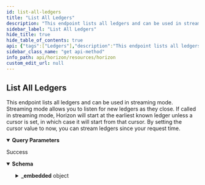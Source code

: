 ```yaml
---
id: list-all-ledgers
title: "List All Ledgers"
description: "This endpoint lists all ledgers and can be used in streaming mode. Streaming mode allows you to listen for new ledgers as they close. If called in streaming mode, Horizon will start at the earliest known ledger unless a cursor is set, in which case it will start from that cursor. By setting the cursor value to now, you can stream ledgers since your request time."
sidebar_label: "List All Ledgers"
hide_title: true
hide_table_of_contents: true
api: {"tags":["Ledgers"],"description":"This endpoint lists all ledgers and can be used in streaming mode. Streaming mode allows you to listen for new ledgers as they close. If called in streaming mode, Horizon will start at the earliest known ledger unless a cursor is set, in which case it will start from that cursor. By setting the cursor value to now, you can stream ledgers since your request time.","operationId":"ListAllLedgers","parameters":[{"name":"cursor","in":"query","required":false,"description":"A number that points to a specific location in a collection of responses and is pulled from the paging_token value of a record.","schema":{"type":"integer","example":6606617478959105}},{"name":"order","in":"query","required":false,"description":"A designation of the order in which records should appear. Options include asc (ascending) or desc (descending). If this argument isn’t set, it defaults to asc.","schema":{"type":"string","enum":["asc","desc"]}},{"name":"limit","in":"query","required":false,"description":"The maximum number of records returned. The limit can range from 1 to 200 - an upper limit that is hardcoded in Horizon for performance reasons. If this argument isn’t designated, it defaults to 10.","schema":{"type":"integer","example":10}}],"x-supports-streaming":true,"responses":{"200":{"description":"Success","content":{"application/json":{"schema":{"type":"object","properties":{"_embedded":{"type":"object","properties":{"records":{"type":"array","items":{"type":"object","properties":{"_links":{"type":"object","properties":{"self":{"type":"object","properties":{"href":{"type":"string","format":"link"},"templated":{"type":"boolean"}},"required":["href"],"title":"link"},"transactions":{"type":"object","properties":{"href":{"type":"string","format":"link"},"templated":{"type":"boolean"}},"required":["href"],"title":"link"},"operations":{"type":"object","properties":{"href":{"type":"string","format":"link"},"templated":{"type":"boolean"}},"required":["href"],"title":"link"},"payments":{"type":"object","properties":{"href":{"type":"string","format":"link"},"templated":{"type":"boolean"}},"required":["href"],"title":"link"},"effects":{"type":"object","properties":{"href":{"type":"string","format":"link"},"templated":{"type":"boolean"}},"required":["href"],"title":"link"}},"required":["self","transactions","operations","effects"]},"id":{"type":"string","title":"id"},"paging_token":{"type":"string","title":"paging_token"},"hash":{"type":"string","title":"hash"},"pre_hash":{"type":"string","title":"hash"},"sequence":{"type":"integer","format":"int32"},"successful_transaction_count":{"type":"integer","format":"int32"},"failed_transaction_count":{"type":"integer","format":"int32"},"operation_count":{"type":"integer","format":"int32"},"tx_set_operation_count":{"type":"integer","format":"int32"},"closed_at":{"type":"string"},"total_coins":{"type":"string"},"fee_pool":{"type":"string"},"base_fee_in_stroops":{"type":"integer","format":"int32"},"base_reserve_in_stroops":{"type":"integer","format":"int32"},"max_tx_set_size":{"type":"integer","format":"int32"},"protocol_version":{"type":"integer","format":"int32"},"header_xdr":{"type":"string"}}}}},"required":["id","paging_token","hash","sequence","successful_transaction_count","failed_transaction_count","operation_count","tx_set_operation_count","closed_at","total_coins","fee_pool","base_fee_in_stroops","base_reserve_in_stroops","max_tx_set_size","protocol_version","header_xdr"]}},"title":"Ledger"},"examples":{"ListAllLedgers":{"value":{"_embedded":{"records":[{"_links":{"effects":{"href":"/ledgers/1/effects/{?cursor,limit,order}","templated":true},"operations":{"href":"/ledgers/1/operations/{?cursor,limit,order}","templated":true},"self":{"href":"/ledgers/1"},"transactions":{"href":"/ledgers/1/transactions/{?cursor,limit,order}","templated":true}},"id":"e8e10918f9c000c73119abe54cf089f59f9015cc93c49ccf00b5e8b9afb6e6b1","paging_token":"4294967296","hash":"e8e10918f9c000c73119abe54cf089f59f9015cc93c49ccf00b5e8b9afb6e6b1","sequence":1,"transaction_count":0,"successful_transaction_count":0,"failed_transaction_count":0,"operation_count":0,"tx_set_operation_count":0,"closed_at":"1970-01-01T00:00:00Z","total_coins":"100000000000.0000000","fee_pool":"0.0000000","base_fee_in_stroops":100,"base_reserve_in_stroops":100000000,"max_tx_set_size":50},{"_links":{"effects":{"href":"/ledgers/2/effects/{?cursor,limit,order}","templated":true},"operations":{"href":"/ledgers/2/operations/{?cursor,limit,order}","templated":true},"self":{"href":"/ledgers/2"},"transactions":{"href":"/ledgers/2/transactions/{?cursor,limit,order}","templated":true}},"id":"e12e5809ab8c59d8256e691cb48a024dd43960bc15902d9661cd627962b2bc71","paging_token":"8589934592","hash":"e12e5809ab8c59d8256e691cb48a024dd43960bc15902d9661cd627962b2bc71","prev_hash":"e8e10918f9c000c73119abe54cf089f59f9015cc93c49ccf00b5e8b9afb6e6b1","sequence":2,"transaction_count":0,"successful_transaction_count":0,"failed_transaction_count":0,"operation_count":0,"closed_at":"2015-07-16T23:49:00Z","total_coins":"100000000000.0000000","fee_pool":"0.0000000","base_fee_in_stroops":100,"base_reserve_in_stroops":100000000,"max_tx_set_size":100}]},"_links":{"next":{"href":"/ledgers?order=asc&limit=2&cursor=8589934592"},"prev":{"href":"/ledgers?order=desc&limit=2&cursor=4294967296"},"self":{"href":"/ledgers?order=asc&limit=2&cursor="}}}}}}}}},"method":"get","path":"/ledgers","servers":[{"url":"https://horizon.stellar.org","description":"The main network"},{"url":"https://horizon-testnet.stellar.org","description":"The test network"}],"info":{"title":"Horizon","version":"0.0.1"},"postman":{"name":"List All Ledgers","description":{"content":"This endpoint lists all ledgers and can be used in streaming mode. Streaming mode allows you to listen for new ledgers as they close. If called in streaming mode, Horizon will start at the earliest known ledger unless a cursor is set, in which case it will start from that cursor. By setting the cursor value to now, you can stream ledgers since your request time.","type":"text/plain"},"url":{"path":["ledgers"],"host":["{{baseUrl}}"],"query":[{"disabled":false,"description":{"content":"A number that points to a specific location in a collection of responses and is pulled from the paging_token value of a record.","type":"text/plain"},"key":"cursor","value":""},{"disabled":false,"description":{"content":"A designation of the order in which records should appear. Options include asc (ascending) or desc (descending). If this argument isn’t set, it defaults to asc.","type":"text/plain"},"key":"order","value":""},{"disabled":false,"description":{"content":"The maximum number of records returned. The limit can range from 1 to 200 - an upper limit that is hardcoded in Horizon for performance reasons. If this argument isn’t designated, it defaults to 10.","type":"text/plain"},"key":"limit","value":""}],"variable":[]},"header":[{"key":"Accept","value":"application/json"}],"method":"GET"}}
sidebar_class_name: "get api-method"
info_path: api/horizon/resources/horizon
custom_edit_url: null
---
```



## List All Ledgers



This endpoint lists all ledgers and can be used in streaming mode. Streaming mode allows you to listen for new ledgers as they close. If called in streaming mode, Horizon will start at the earliest known ledger unless a cursor is set, in which case it will start from that cursor. By setting the cursor value to now, you can stream ledgers since your request time.

<details style={{"marginBottom":"1rem"}} data-collapsed={false} open={true}><summary style={{}}><strong>Query Parameters</strong></summary><div><ul><ParamsItem className={"paramsItem"} param={{"name":"cursor","in":"query","required":false,"description":"A number that points to a specific location in a collection of responses and is pulled from the paging_token value of a record.","schema":{"type":"integer","example":6606617478959105}}}></ParamsItem><ParamsItem className={"paramsItem"} param={{"name":"order","in":"query","required":false,"description":"A designation of the order in which records should appear. Options include asc (ascending) or desc (descending). If this argument isn’t set, it defaults to asc.","schema":{"type":"string","enum":["asc","desc"]}}}></ParamsItem><ParamsItem className={"paramsItem"} param={{"name":"limit","in":"query","required":false,"description":"The maximum number of records returned. The limit can range from 1 to 200 - an upper limit that is hardcoded in Horizon for performance reasons. If this argument isn’t designated, it defaults to 10.","schema":{"type":"integer","example":10}}}></ParamsItem></ul></div></details><div><ApiTabs><TabItem label={"200"} value={"200"}><div>

Success

</div><div><MimeTabs schemaType={"response"}><TabItem label={"application/json"} value={"application/json"}><SchemaTabs><TabItem label={"Schema"} value={"Schema"}><details style={{}} data-collapsed={false} open={true}><summary style={{"textAlign":"left"}}><strong>Schema</strong></summary><div style={{"textAlign":"left","marginLeft":"1rem"}}></div><ul style={{"marginLeft":"1rem"}}><SchemaItem collapsible={true} className={"schemaItem"}><details style={{}}><summary style={{}}><strong>_embedded</strong><span style={{"opacity":"0.6"}}> object</span></summary><div style={{"marginLeft":"1rem"}}><SchemaItem collapsible={true} className={"schemaItem"}><details style={{}}><summary style={{}}><strong>records</strong><span style={{"opacity":"0.6"}}> object[]</span></summary><div style={{"marginLeft":"1rem"}}><li><div style={{"fontSize":"var(--ifm-code-font-size)","opacity":"0.6","marginLeft":"-.5rem","paddingBottom":".5rem"}}>Array [</div></li><SchemaItem collapsible={true} className={"schemaItem"}><details style={{}}><summary style={{}}><strong>_links</strong><span style={{"opacity":"0.6"}}> object</span></summary><div style={{"marginLeft":"1rem"}}><SchemaItem collapsible={true} className={"schemaItem"}><details style={{}}><summary style={{}}><strong>self</strong><span style={{"opacity":"0.6"}}> object</span><strong style={{"fontSize":"var(--ifm-code-font-size)","color":"var(--openapi-required)"}}> required</strong></summary><div style={{"marginLeft":"1rem"}}><SchemaItem collapsible={false} name={"href"} required={true} schemaName={"link"} qualifierMessage={undefined} schema={{"type":"string","format":"link"}}></SchemaItem><SchemaItem collapsible={false} name={"templated"} required={false} schemaName={"boolean"} qualifierMessage={undefined} schema={{"type":"boolean"}}></SchemaItem></div></details></SchemaItem><SchemaItem collapsible={true} className={"schemaItem"}><details style={{}}><summary style={{}}><strong>transactions</strong><span style={{"opacity":"0.6"}}> object</span><strong style={{"fontSize":"var(--ifm-code-font-size)","color":"var(--openapi-required)"}}> required</strong></summary><div style={{"marginLeft":"1rem"}}><SchemaItem collapsible={false} name={"href"} required={true} schemaName={"link"} qualifierMessage={undefined} schema={{"type":"string","format":"link"}}></SchemaItem><SchemaItem collapsible={false} name={"templated"} required={false} schemaName={"boolean"} qualifierMessage={undefined} schema={{"type":"boolean"}}></SchemaItem></div></details></SchemaItem><SchemaItem collapsible={true} className={"schemaItem"}><details style={{}}><summary style={{}}><strong>operations</strong><span style={{"opacity":"0.6"}}> object</span><strong style={{"fontSize":"var(--ifm-code-font-size)","color":"var(--openapi-required)"}}> required</strong></summary><div style={{"marginLeft":"1rem"}}><SchemaItem collapsible={false} name={"href"} required={true} schemaName={"link"} qualifierMessage={undefined} schema={{"type":"string","format":"link"}}></SchemaItem><SchemaItem collapsible={false} name={"templated"} required={false} schemaName={"boolean"} qualifierMessage={undefined} schema={{"type":"boolean"}}></SchemaItem></div></details></SchemaItem><SchemaItem collapsible={true} className={"schemaItem"}><details style={{}}><summary style={{}}><strong>payments</strong><span style={{"opacity":"0.6"}}> object</span></summary><div style={{"marginLeft":"1rem"}}><SchemaItem collapsible={false} name={"href"} required={true} schemaName={"link"} qualifierMessage={undefined} schema={{"type":"string","format":"link"}}></SchemaItem><SchemaItem collapsible={false} name={"templated"} required={false} schemaName={"boolean"} qualifierMessage={undefined} schema={{"type":"boolean"}}></SchemaItem></div></details></SchemaItem><SchemaItem collapsible={true} className={"schemaItem"}><details style={{}}><summary style={{}}><strong>effects</strong><span style={{"opacity":"0.6"}}> object</span><strong style={{"fontSize":"var(--ifm-code-font-size)","color":"var(--openapi-required)"}}> required</strong></summary><div style={{"marginLeft":"1rem"}}><SchemaItem collapsible={false} name={"href"} required={true} schemaName={"link"} qualifierMessage={undefined} schema={{"type":"string","format":"link"}}></SchemaItem><SchemaItem collapsible={false} name={"templated"} required={false} schemaName={"boolean"} qualifierMessage={undefined} schema={{"type":"boolean"}}></SchemaItem></div></details></SchemaItem></div></details></SchemaItem><SchemaItem collapsible={false} name={"id"} required={false} schemaName={"id"} qualifierMessage={undefined} schema={{"type":"string","title":"id"}}></SchemaItem><SchemaItem collapsible={false} name={"paging_token"} required={false} schemaName={"paging_token"} qualifierMessage={undefined} schema={{"type":"string","title":"paging_token"}}></SchemaItem><SchemaItem collapsible={false} name={"hash"} required={false} schemaName={"hash"} qualifierMessage={undefined} schema={{"type":"string","title":"hash"}}></SchemaItem><SchemaItem collapsible={false} name={"pre_hash"} required={false} schemaName={"hash"} qualifierMessage={undefined} schema={{"type":"string","title":"hash"}}></SchemaItem><SchemaItem collapsible={false} name={"sequence"} required={false} schemaName={"int32"} qualifierMessage={undefined} schema={{"type":"integer","format":"int32"}}></SchemaItem><SchemaItem collapsible={false} name={"successful_transaction_count"} required={false} schemaName={"int32"} qualifierMessage={undefined} schema={{"type":"integer","format":"int32"}}></SchemaItem><SchemaItem collapsible={false} name={"failed_transaction_count"} required={false} schemaName={"int32"} qualifierMessage={undefined} schema={{"type":"integer","format":"int32"}}></SchemaItem><SchemaItem collapsible={false} name={"operation_count"} required={false} schemaName={"int32"} qualifierMessage={undefined} schema={{"type":"integer","format":"int32"}}></SchemaItem><SchemaItem collapsible={false} name={"tx_set_operation_count"} required={false} schemaName={"int32"} qualifierMessage={undefined} schema={{"type":"integer","format":"int32"}}></SchemaItem><SchemaItem collapsible={false} name={"closed_at"} required={false} schemaName={"string"} qualifierMessage={undefined} schema={{"type":"string"}}></SchemaItem><SchemaItem collapsible={false} name={"total_coins"} required={false} schemaName={"string"} qualifierMessage={undefined} schema={{"type":"string"}}></SchemaItem><SchemaItem collapsible={false} name={"fee_pool"} required={false} schemaName={"string"} qualifierMessage={undefined} schema={{"type":"string"}}></SchemaItem><SchemaItem collapsible={false} name={"base_fee_in_stroops"} required={false} schemaName={"int32"} qualifierMessage={undefined} schema={{"type":"integer","format":"int32"}}></SchemaItem><SchemaItem collapsible={false} name={"base_reserve_in_stroops"} required={false} schemaName={"int32"} qualifierMessage={undefined} schema={{"type":"integer","format":"int32"}}></SchemaItem><SchemaItem collapsible={false} name={"max_tx_set_size"} required={false} schemaName={"int32"} qualifierMessage={undefined} schema={{"type":"integer","format":"int32"}}></SchemaItem><SchemaItem collapsible={false} name={"protocol_version"} required={false} schemaName={"int32"} qualifierMessage={undefined} schema={{"type":"integer","format":"int32"}}></SchemaItem><SchemaItem collapsible={false} name={"header_xdr"} required={false} schemaName={"string"} qualifierMessage={undefined} schema={{"type":"string"}}></SchemaItem><li><div style={{"fontSize":"var(--ifm-code-font-size)","opacity":"0.6","marginLeft":"-.5rem"}}>]</div></li></div></details></SchemaItem></div></details></SchemaItem></ul></details></TabItem><TabItem label={"Example (from schema)"} value={"Example (from schema)"}><ResponseSamples responseExample={"{\n  \"_embedded\": {\n    \"records\": [\n      {\n        \"_links\": {\n          \"self\": {\n            \"href\": \"string\",\n            \"templated\": true\n          },\n          \"transactions\": {\n            \"href\": \"string\",\n            \"templated\": true\n          },\n          \"operations\": {\n            \"href\": \"string\",\n            \"templated\": true\n          },\n          \"payments\": {\n            \"href\": \"string\",\n            \"templated\": true\n          },\n          \"effects\": {\n            \"href\": \"string\",\n            \"templated\": true\n          }\n        },\n        \"id\": \"string\",\n        \"paging_token\": \"string\",\n        \"hash\": \"string\",\n        \"pre_hash\": \"string\",\n        \"sequence\": 0,\n        \"successful_transaction_count\": 0,\n        \"failed_transaction_count\": 0,\n        \"operation_count\": 0,\n        \"tx_set_operation_count\": 0,\n        \"closed_at\": \"string\",\n        \"total_coins\": \"string\",\n        \"fee_pool\": \"string\",\n        \"base_fee_in_stroops\": 0,\n        \"base_reserve_in_stroops\": 0,\n        \"max_tx_set_size\": 0,\n        \"protocol_version\": 0,\n        \"header_xdr\": \"string\"\n      }\n    ]\n  }\n}"} language={"json"}></ResponseSamples></TabItem><TabItem label={"ListAllLedgers"} value={"ListAllLedgers"}><ResponseSamples responseExample={"{\n  \"_embedded\": {\n    \"records\": [\n      {\n        \"_links\": {\n          \"effects\": {\n            \"href\": \"/ledgers/1/effects/{?cursor,limit,order}\",\n            \"templated\": true\n          },\n          \"operations\": {\n            \"href\": \"/ledgers/1/operations/{?cursor,limit,order}\",\n            \"templated\": true\n          },\n          \"self\": {\n            \"href\": \"/ledgers/1\"\n          },\n          \"transactions\": {\n            \"href\": \"/ledgers/1/transactions/{?cursor,limit,order}\",\n            \"templated\": true\n          }\n        },\n        \"id\": \"e8e10918f9c000c73119abe54cf089f59f9015cc93c49ccf00b5e8b9afb6e6b1\",\n        \"paging_token\": \"4294967296\",\n        \"hash\": \"e8e10918f9c000c73119abe54cf089f59f9015cc93c49ccf00b5e8b9afb6e6b1\",\n        \"sequence\": 1,\n        \"transaction_count\": 0,\n        \"successful_transaction_count\": 0,\n        \"failed_transaction_count\": 0,\n        \"operation_count\": 0,\n        \"tx_set_operation_count\": 0,\n        \"closed_at\": \"1970-01-01T00:00:00Z\",\n        \"total_coins\": \"100000000000.0000000\",\n        \"fee_pool\": \"0.0000000\",\n        \"base_fee_in_stroops\": 100,\n        \"base_reserve_in_stroops\": 100000000,\n        \"max_tx_set_size\": 50\n      },\n      {\n        \"_links\": {\n          \"effects\": {\n            \"href\": \"/ledgers/2/effects/{?cursor,limit,order}\",\n            \"templated\": true\n          },\n          \"operations\": {\n            \"href\": \"/ledgers/2/operations/{?cursor,limit,order}\",\n            \"templated\": true\n          },\n          \"self\": {\n            \"href\": \"/ledgers/2\"\n          },\n          \"transactions\": {\n            \"href\": \"/ledgers/2/transactions/{?cursor,limit,order}\",\n            \"templated\": true\n          }\n        },\n        \"id\": \"e12e5809ab8c59d8256e691cb48a024dd43960bc15902d9661cd627962b2bc71\",\n        \"paging_token\": \"8589934592\",\n        \"hash\": \"e12e5809ab8c59d8256e691cb48a024dd43960bc15902d9661cd627962b2bc71\",\n        \"prev_hash\": \"e8e10918f9c000c73119abe54cf089f59f9015cc93c49ccf00b5e8b9afb6e6b1\",\n        \"sequence\": 2,\n        \"transaction_count\": 0,\n        \"successful_transaction_count\": 0,\n        \"failed_transaction_count\": 0,\n        \"operation_count\": 0,\n        \"closed_at\": \"2015-07-16T23:49:00Z\",\n        \"total_coins\": \"100000000000.0000000\",\n        \"fee_pool\": \"0.0000000\",\n        \"base_fee_in_stroops\": 100,\n        \"base_reserve_in_stroops\": 100000000,\n        \"max_tx_set_size\": 100\n      }\n    ]\n  },\n  \"_links\": {\n    \"next\": {\n      \"href\": \"/ledgers?order=asc&limit=2&cursor=8589934592\"\n    },\n    \"prev\": {\n      \"href\": \"/ledgers?order=desc&limit=2&cursor=4294967296\"\n    },\n    \"self\": {\n      \"href\": \"/ledgers?order=asc&limit=2&cursor=\"\n    }\n  }\n}"} language={"json"}></ResponseSamples></TabItem></SchemaTabs></TabItem></MimeTabs></div></TabItem></ApiTabs></div>
      